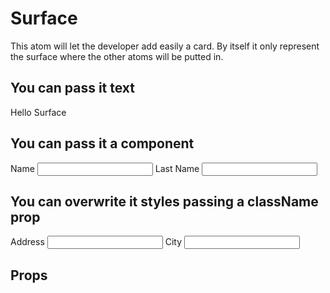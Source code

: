 
<Meta
  title='Surface'
  component={Surface}
/>

# Surface

This atom will let the developer add easily a card. By itself it only represent the surface where the other atoms will be putted in.

## You can pass it text
<Preview>
  <Story name='withText' height='100px'>
    <Surface>Hello Surface</Surface>
  </Story>
</Preview>

## You can pass it a component

<Preview>
  <Story name='withComponent' height='100px'>
    <Surface>
      <label htmlFor='name'>Name</label>
      <input id='name' />
      <label htmlFor='lastName'>Last Name</label>
      <input id='lastName' />
    </Surface>
  </Story>
</Preview>

## You can overwrite it styles passing a className prop

<Preview>
  <Story name='withClassNameProp' height='400px'>
    <Surface className='surface__container--story'>
      <label htmlFor='address'>Address</label>
      <input id='address' />
      <label htmlFor='city'>City</label>
      <input id='city' />
    </Surface>
  </Story>
</Preview>

## Props

<Props of={Surface} />